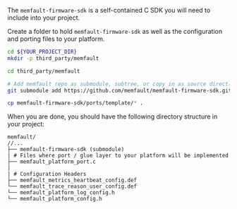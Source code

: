 The `memfault-firmware-sdk` is a self-contained C SDK you will need to include
into your project.

Create a folder to hold `memfault-firmware-sdk` as well as the configuration and
porting files to your platform.

```bash
cd ${YOUR_PROJECT_DIR}
mkdir -p third_party/memfault

cd third_party/memfault

# Add memfault repo as submodule, subtree, or copy in as source directly
git submodule add https://github.com/memfault/memfault-firmware-sdk.git memfault-firmware-sdk

cp memfault-firmware-sdk/ports/template/* .
```

When you are done, you should have the following directory structure in your
project:

```
memfault/
//...
├── memfault-firmware-sdk (submodule)
| # Files where port / glue layer to your platform will be implemented
├── memfault_platform_port.c
|
| # Configuration Headers
├── memfault_metrics_heartbeat_config.def
└── memfault_trace_reason_user_config.def
└── memfault_platform_log_config.h
└── memfault_platform_config.h
```
